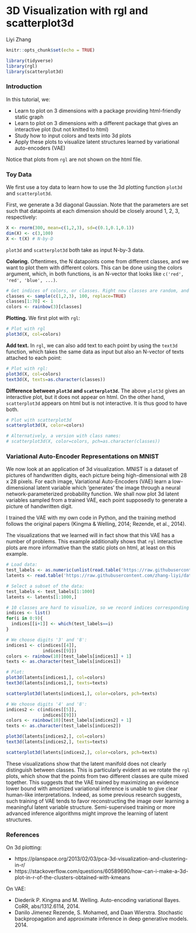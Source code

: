 # 3D Visualization with rgl and scatterplot3d

Liyi Zhang

```r
knitr::opts_chunk$set(echo = TRUE)
```

```r
library(tidyverse)
library(rgl)
library(scatterplot3d)
```

### Introduction

In this tutorial, we:

* Learn to plot on 3 dimensions with a package providing html-friendly static graph
* Learn to plot on 3 dimensions with a different package that gives an interactive plot (but not knitted to html)
* Study how to input colors and texts into 3d plots
* Apply these plots to visualize latent structures learned by variational auto-encoders (VAE)

Notice that plots from `rgl` are not shown on the html file.

### Toy Data

We first use a toy data to learn how to use the 3d plotting function `plot3d` and `scatterplot3d`.

First, we generate a 3d diagonal Gaussian. Note that the parameters are set such that datapoints at each dimension should be closely around 1, 2, 3, respectively:

```r
X <- rnorm(300, mean=c(1,2,3), sd=c(0.1,0.1,0.1))
dim(X) <- c(3,100)
X <- t(X) # N-by-D
```

`plot3d` and `scatterplot3d` both take as input N-by-3 data. 

**Coloring.** Oftentimes, the N datapoints come from different classes, and we want to plot them with different colors. This can be done using the colors argument, which, in both functions, is an N-vector that looks like `c('red', 'red', 'blue', ...)`.

```r
# Get indices of colors, or classes. Right now classes are random, and the first 70 data points all come from class 1 (red)
classes <- sample(c(1,2,3), 100, replace=TRUE)
classes[1:70] <- 1
colors <- rainbow(3)[classes]
```

**Plotting.** We first plot with `rgl`:

```r
# Plot with rgl
plot3d(X, col=colors)
```

**Add text.** In `rgl`, we can also add text to each point by using the `text3d` function, which takes the same data as input but also an N-vector of texts attached to each point:

```r
# Plot with rgl:
plot3d(X, col=colors)
text3d(X, texts=as.character(classes))
```

**Difference between `plot3d` and `scatterplot3d`.** The above `plot3d` gives an interactive plot, but it does not appear on html. On the other hand, `scatterplot3d` appears on html but is not interactive. It is thus good to have both.

```r
# Plot with scatterplot3d
scatterplot3d(X, color=colors)

# Alternatively, a version with class names:
# scatterplot3d(X, color=colors, pch=as.character(classes))
```

### Variational Auto-Encoder Representations on MNIST

We now look at an application of 3d visualization. MNIST is a dataset of pictures of handwritten digits, each picture being high-dimensional with 28 x 28 pixels. For each image, Variational Auto-Encoders (VAE) learn a low-dimensional latent variable which 'generates' the image through a neural network-parameterized probability function. We shall now plot 3d latent variables sampled from a trained VAE, each point supposedly to generate a picture of handwritten digit.

I trained the VAE with my own code in Python, and the training method follows the original papers (Kingma & Welling, 2014; Rezende, et al., 2014).

The visualizations that we learned will in fact show that this VAE has a number of problems. This example additionally shows that `rgl` interactive plots are more informative than the static plots on html, at least on this example.

```r
# Load data:
test_labels <- as.numeric(unlist(read.table('https://raw.githubusercontent.com/zhang-liyi/data/main/test_labels.csv', header=FALSE)))
latents <- read.table('https://raw.githubusercontent.com/zhang-liyi/data/main/test_3d_latents.csv', header=FALSE)

# Select a subset of the data:
test_labels <- test_labels[1:1000]
latents <- latents[1:1000,]

# 10 classes are hard to visualize, so we record indices corresponding to classes and look at 2 classes at a time:
indices <- list()
for(i in 0:9){
  indices[[i+1]] <- which(test_labels==i)
}

# We choose digits '3' and '8':
indices1 <- c(indices[[4]],
              indices[[9]])
colors <- rainbow(10)[test_labels[indices1] + 1]
texts <- as.character(test_labels[indices1])

# Plot:
plot3d(latents[indices1,], col=colors)
text3d(latents[indices1,], texts=texts)

scatterplot3d(latents[indices1,], color=colors, pch=texts)
```

```r
# We choose digits '4' and '8':
indices2 <- c(indices[[5]],
              indices[[9]])
colors <- rainbow(10)[test_labels[indices2] + 1]
texts <- as.character(test_labels[indices2])

plot3d(latents[indices2,], col=colors)
text3d(latents[indices2,], texts=texts)

scatterplot3d(latents[indices2,], color=colors, pch=texts)
```

These visualizations show that the latent manifold does not clearly distinguish between classes. This is particularly evident as we rotate the `rgl` plots, which show that the points from two different classes are quite mixed together. This suggests that the VAE trained by maximizing an evidence lower bound with amortized variational inference is unable to give clear human-like interpretations. Indeed, as some previous research suggests, such training of VAE tends to favor reconstructing the image over learning a meaningful latent variable structure. Semi-supervised training or more advanced inference algorithms might improve the learning of latent structures.

### References
On 3d plotting:

* https://planspace.org/2013/02/03/pca-3d-visualization-and-clustering-in-r/
* https://stackoverflow.com/questions/60589690/how-can-i-make-a-3d-plot-in-r-of-the-clusters-obtained-with-kmeans

On VAE:

* Diederik P. Kingma and M. Welling. Auto-encoding variational Bayes. CoRR, abs/1312.6114, 2014.
* Danilo Jimenez Rezende, S. Mohamed, and Daan Wierstra. Stochastic backpropagation and approximate inference in deep generative models. 2014.










